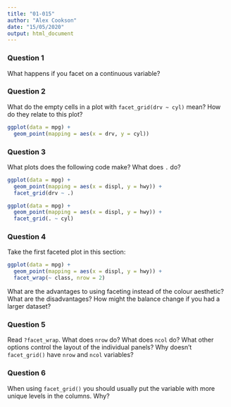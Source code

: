 ```yaml
---
title: "01-015"
author: "Alex Cookson"
date: "15/05/2020"
output: html_document
---
```


### Question 1

What happens if you facet on a continuous variable?


### Question 2

What do the empty cells in a plot with `facet_grid(drv ~ cyl)` mean? How do they relate to this plot?

```r
ggplot(data = mpg) +
  geom_point(mapping = aes(x = drv, y = cyl))
```


### Question 3

What plots does the following code make? What does `.` do?

```r
ggplot(data = mpg) +
  geom_point(mapping = aes(x = displ, y = hwy)) +
  facet_grid(drv ~ .)

ggplot(data = mpg) +
  geom_point(mapping = aes(x = displ, y = hwy)) +
  facet_grid(. ~ cyl)
```


### Question 4

Take the first faceted plot in this section:

```r
ggplot(data = mpg) +
  geom_point(mapping = aes(x = displ, y = hwy)) +
  facet_wrap(~ class, nrow = 2)
```

What are the advantages to using faceting instead of the colour aesthetic? What are the disadvantages? How might the balance change if you had a larger dataset?


### Question 5

Read `?facet_wrap`. What does `nrow` do? What does `ncol` do? What other options control the layout of the individual panels? Why doesn't `facet_grid()` have `nrow` and `ncol` variables?


### Question 6

When using `facet_grid()` you should usually put the variable with more unique levels in the columns. Why?



